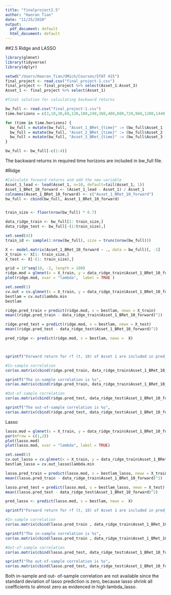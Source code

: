 ```yaml
---
title: "finalproject2.5"
author: "Haoran Tian"
date: "11/25/2020"
output:
  pdf_document: default
  html_document: default
---
```


##2.5 Ridge and LASSO

```r
library(glmnet)
library(tidyverse)
library(dplyr)

setwd("/Users/Haoran_Tian/UMich/Courses/STAT 415")
final_project <- read.csv("final_project-1.csv")
final_project <- final_project %>% select(Asset_1:Asset_3)
Asset_1 <- final_project %>% select(Asset_1)

```


```r
#final solution for calculating backward returns

bw_full <- read.csv("final_project-1.csv")
time.horizons = c(3,10,30,60,120,180,240,360,480,600,720,960,1200,1440)

for (time in time.horizons) {
  bw_full = mutate(bw_full, "Asset_1_BRet_{time}" := (bw_full$Asset_1 - ifelse(X > (time-1), lag(bw_full$Asset_1, n=time), bw_full$Asset_1[1]))/ifelse(X > (time-1), lag(bw_full$Asset_1, n=time), bw_full$Asset_1[1]))
  bw_full = mutate(bw_full, "Asset_2_BRet_{time}" := (bw_full$Asset_2 - ifelse(X > (time-1), lag(bw_full$Asset_2, n=time), bw_full$Asset_2[1]))/ifelse(X > (time-1), lag(bw_full$Asset_2, n=time), bw_full$Asset_2[1]))
  bw_full = mutate(bw_full, "Asset_3_BRet_{time}" := (bw_full$Asset_3 - ifelse(X > (time-1), lag(bw_full$Asset_3, n=time), bw_full$Asset_3[1]))/ifelse(X > (time-1), lag(bw_full$Asset_3, n=time), bw_full$Asset_3[1]))
}

bw_full <- bw_full[-c(1:4)]


```

The backward returns in required time horizons are included in bw_full file. 

#Ridge

``` r
#Calculate forward returns and add the new variable
Asset_1_lead <- lead(Asset_1, n=10, default=tail(Asset_1, 1))
Asset_1_BRet_10_forward <- (Asset_1_lead - Asset_1) / Asset_1
colnames(Asset_1_BRet_10_forward) <- c("Asset_1_BRet_10_forward")
bw_full <- cbind(bw_full, Asset_1_BRet_10_forward)


train_size <- floor(nrow(bw_full) * 0.7)

data_ridge_train <- bw_full[1: train_size,]
data_ridge_test <- bw_full[-(1:train_size),]

set.seed(42)
train_id <- sample(1:nrow(bw_full), size = trunc(nrow(bw_full)))

X <- model.matrix(Asset_1_BRet_10_forward ~ ., data = bw_full)[, -1]
X_train <- X[1: train_size,]
X_test <- X[-(1: train_size),]

grid = 10^seq(10, -2, length = 100)
ridge.mod = glmnet(x = X_train, y = data_ridge_train$Asset_1_BRet_10_forward, alpha = 0, lambda = grid)
plot(ridge.mod, xvar = "lambda",  label = TRUE )

set.seed(1)
cv.out = cv.glmnet(x = X_train, y = data_ridge_train$Asset_1_BRet_10_forward, alpha = 0, lambda = grid)
bestlam = cv.out$lambda.min
bestlam

ridge.pred_train = predict(ridge.mod, s = bestlam, newx = X_train)
mean((ridge.pred_train - data_ridge_train$Asset_1_BRet_10_forward)^2)

ridge.pred_test = predict(ridge.mod, s = bestlam, newx = X_test)
mean((ridge.pred_test - data_ridge_test$Asset_1_BRet_10_forward)^2)

pred_ridge <- predict(ridge.mod, s = bestlam, newx =  X)



sprintf("Forward return for rf (t, 10) of Asset 1 are included in pred_ridge. The best tuning parameter should be %s", bestlam)

#In-sample correlation
cor(as.matrix(cbind(ridge.pred_train, data_ridge_train$Asset_1_BRet_10_forward)))

sprintf("The in-sample correlation is %s",
cor(as.matrix(cbind(ridge.pred_train, data_ridge_train$Asset_1_BRet_10_forward)))[[2,1]])

#Out-of-sample correlation
cor(as.matrix(cbind(ridge.pred_test, data_ridge_test$Asset_1_BRet_10_forward)))

sprintf("The out-of-sample correlation is %s",
cor(as.matrix(cbind(ridge.pred_test, data_ridge_test$Asset_1_BRet_10_forward)))[[2,1]])


```

Lasso

``` r


lasso.mod = glmnet(x = X_train, y = data_ridge_train$Asset_1_BRet_10_forward, alpha = 1, lambda = grid)
par(mfrow = c(1,2))
plot(lasso.mod)
plot(lasso.mod, xvar = "lambda", label = TRUE)

set.seed(1)
cv.out_lasso = cv.glmnet(x = X_train, y = data_ridge_train$Asset_1_BRet_10_forward, alpha = 1, lambda = grid)
bestlam_lasso = cv.out_lasso$lambda.min

lasso.pred_train = predict(lasso.mod, s = bestlam_lasso, newx = X_train)
mean((lasso.pred_train - data_ridge_train$Asset_1_BRet_10_forward)^2)

lasso.pred_test = predict(lasso.mod, s = bestlam_lasso, newx = X_test)
mean((lasso.pred_test - data_ridge_test$Asset_1_BRet_10_forward)^2)

pred_lasso <- predict(lasso.mod, s = bestlam, newx =  X)

sprintf("Forward return for rf (t, 10) of Asset 1 are included in pred_lasso. The best tuning parameter should be %s", bestlam_lasso)

#In-sample correlation
cor(as.matrix(cbind(lasso.pred_train , data_ridge_train$Asset_1_BRet_10_forward)))

sprintf("The in-sample correlation is %s",
cor(as.matrix(cbind(lasso.pred_train , data_ridge_train$Asset_1_BRet_10_forward)))[[2,1]])

#Out-of-sample correlation
cor(as.matrix(cbind(lasso.pred_test, data_ridge_test$Asset_1_BRet_10_forward)))

sprintf("The out-of-sample correlation is %s",
cor(as.matrix(cbind(lasso.pred_test, data_ridge_test$Asset_1_BRet_10_forward)))[[2,1]])
```
Both in-sample and out- of-sample correlation are not available since the standard deviation of lasso prediction is zero, because lasso shrink all coefficients to almost zero as evidenced in high lambda_lasso.